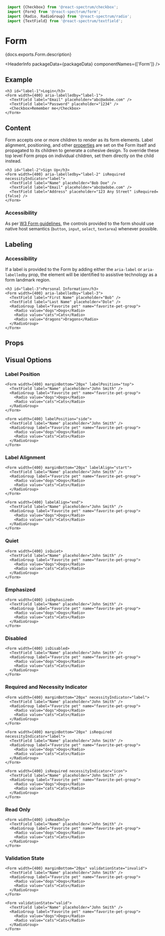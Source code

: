 <!-- Copyright 2020 Adobe. All rights reserved.
This file is licensed to you under the Apache License, Version 2.0 (the "License");
you may not use this file except in compliance with the License. You may obtain a copy
of the License at http://www.apache.org/licenses/LICENSE-2.0
Unless required by applicable law or agreed to in writing, software distributed under
the License is distributed on an "AS IS" BASIS, WITHOUT WARRANTIES OR REPRESENTATIONS
OF ANY KIND, either express or implied. See the License for the specific language
governing permissions and limitations under the License. -->



```jsx import
 import {Checkbox} from '@react-spectrum/checkbox';
 import {Form} from '@react-spectrum/form';
 import {Radio, RadioGroup} from '@react-spectrum/radio';
 import {TextField} from '@react-spectrum/textfield';
 ```

# Form

<p>{docs.exports.Form.description}</p>

<HeaderInfo
 packageData={packageData}
 componentNames={['Form']} />

## Example

```tsx example
<h3 id="label-1">Login</h3>
<Form width={400} aria-labelledby="label-1">
  <TextField label="Email" placeholder="abc@adobe.com" />
  <TextField label="Password" placeholder="1234" />
  <Checkbox>Remember me</Checkbox>
</Form>
```

## Content

Form accepts one or more children to render as its form elements. Label alignment, positioning, and other [properties](#visual-options)
are set on the Form itself and propagated to its children to generate a cohesive design. To override these top level Form props on individual children, 
set them directly on the child instead.

```tsx example
<h3 id="label-2">Sign Up</h3>
<Form width={400} aria-labelledby="label-2" isRequired necessityIndicator="label">
  <TextField label="Name" placeholder="Bob Doe" />
  <TextField label="Email" placeholder="abc@adobe.com" />
  <TextField label="Address" placeholder="123 Any Street" isRequired={false} />
</Form>
```

### Accessibility

As per [W3 Form guidelines](https://www.w3.org/TR/wai-aria-practices/examples/landmarks/form.html), the controls provided to the form should 
use native host semantics (`button`, `input`, `select`, `textarea`) whenever possible.

## Labeling

### Accessibility

If a label is provided to the Form by adding either the `aria-label` or `aria-labelledby` prop, 
the element will be identified to assistive technology as a form landmark region. 

```tsx example
<h3 id="label-3">Personal Information</h3>
<Form width={400} aria-labelledby="label-3">
  <TextField label="First Name" placeholder="Bob" />
  <TextField label="Last Name" placeholder="Dole" />
  <RadioGroup label="Favorite pet" name="favorite-pet-group">
    <Radio value="dogs">Dogs</Radio>
    <Radio value="cats">Cats</Radio>
    <Radio value="dragons">Dragons</Radio>
  </RadioGroup>
</Form>
```


## Props

<PropTable component={docs.exports.Form} links={docs.links} />

## Visual Options

### Label Position

```tsx example
<Form width={400} marginBottom="20px" labelPosition="top">
  <TextField label="Name" placeholder="John Smith" />
  <RadioGroup label="Favorite pet" name="favorite-pet-group">
    <Radio value="dogs">Dogs</Radio>
    <Radio value="cats">Cats</Radio>
  </RadioGroup>
</Form>

<Form width={400} labelPosition="side">
  <TextField label="Name" placeholder="John Smith" />
  <RadioGroup label="Favorite pet" name="favorite-pet-group">
    <Radio value="dogs">Dogs</Radio>
    <Radio value="cats">Cats</Radio>
  </RadioGroup>
</Form>
```

### Label Alignment

```tsx example
<Form width={400} marginBottom="20px" labelAlign="start">
  <TextField label="Name" placeholder="John Smith" />
  <RadioGroup label="Favorite pet" name="favorite-pet-group">
    <Radio value="dogs">Dogs</Radio>
    <Radio value="cats">Cats</Radio>
  </RadioGroup>
</Form>

<Form width={400} labelAlign="end">
  <TextField label="Name" placeholder="John Smith" />
  <RadioGroup label="Favorite pet" name="favorite-pet-group">
    <Radio value="dogs">Dogs</Radio>
    <Radio value="cats">Cats</Radio>
  </RadioGroup>
</Form>
```

### Quiet

```tsx example
<Form width={400} isQuiet>
  <TextField label="Name" placeholder="John Smith" />
  <RadioGroup label="Favorite pet" name="favorite-pet-group">
    <Radio value="dogs">Dogs</Radio>
    <Radio value="cats">Cats</Radio>
  </RadioGroup>
</Form>
```

### Emphasized

```tsx example
<Form width={400} isEmphasized>
  <TextField label="Name" placeholder="John Smith" />
  <RadioGroup label="Favorite pet" name="favorite-pet-group">
    <Radio value="dogs">Dogs</Radio>
    <Radio value="cats">Cats</Radio>
  </RadioGroup>
</Form>
```

### Disabled

```tsx example
<Form width={400} isDisabled>
  <TextField label="Name" placeholder="John Smith" />
  <RadioGroup label="Favorite pet" name="favorite-pet-group">
    <Radio value="dogs">Dogs</Radio>
    <Radio value="cats">Cats</Radio>
  </RadioGroup>
</Form>
```

### Required and Necessity Indicator

```tsx example
<Form width={400} marginBottom="20px" necessityIndicator="label">
  <TextField label="Name" placeholder="John Smith" />
  <RadioGroup label="Favorite pet" name="favorite-pet-group">
    <Radio value="dogs">Dogs</Radio>
    <Radio value="cats">Cats</Radio>
  </RadioGroup>
</Form>

<Form width={400} marginBottom="20px" isRequired necessityIndicator="label">
  <TextField label="Name" placeholder="John Smith" />
  <RadioGroup label="Favorite pet" name="favorite-pet-group">
    <Radio value="dogs">Dogs</Radio>
    <Radio value="cats">Cats</Radio>
  </RadioGroup>
</Form>

<Form width={400} isRequired necessityIndicator="icon">
  <TextField label="Name" placeholder="John Smith" />
  <RadioGroup label="Favorite pet" name="favorite-pet-group">
    <Radio value="dogs">Dogs</Radio>
    <Radio value="cats">Cats</Radio>
  </RadioGroup>
</Form>
```

### Read Only

```tsx example
<Form width={400} isReadOnly>
  <TextField label="Name" placeholder="John Smith" />
  <RadioGroup label="Favorite pet" name="favorite-pet-group">
    <Radio value="dogs">Dogs</Radio>
    <Radio value="cats">Cats</Radio>
  </RadioGroup>
</Form>
```

### Validation State

```tsx example
<Form width={400} marginBottom="20px" validationState="invalid">
  <TextField label="Name" placeholder="John Smith" />
  <RadioGroup label="Favorite pet" name="favorite-pet-group">
    <Radio value="dogs">Dogs</Radio>
    <Radio value="cats">Cats</Radio>
  </RadioGroup>
</Form>

<Form validationState="valid">
  <TextField label="Name" placeholder="John Smith" />
  <RadioGroup label="Favorite pet" name="favorite-pet-group">
    <Radio value="dogs">Dogs</Radio>
    <Radio value="cats">Cats</Radio>
  </RadioGroup>
</Form>
```
